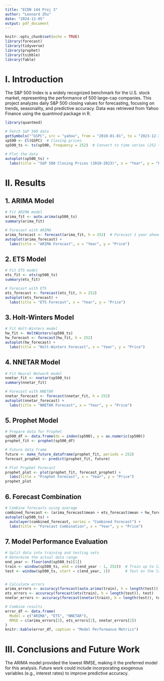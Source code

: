 ```yaml
---
title: "ECON 144 Proj 3"
author: "Leonard Zhu"
date: "2024-12-05"
output: pdf_document
---
```


```r
knitr::opts_chunk$set(echo = TRUE)
library(forecast)
library(tidyverse)
library(prophet)
library(tsibble)
library(fable)
```

# I. Introduction

The S&P 500 Index is a widely recognized benchmark for the U.S. stock market, representing the performance of 500 large-cap companies. This project analyzes daily S&P 500 closing values for forecasting, focusing on trends, seasonality, and predictive accuracy. Data was retrieved from Yahoo Finance using the quantmod package in R.

```r
library(quantmod)

# Fetch S&P 500 data
getSymbols("^GSPC", src = "yahoo", from = "2010-01-01", to = "2023-12-31")
sp500 <- Cl(GSPC)  # Closing prices
sp500_ts <- ts(sp500, frequency = 252)  # Convert to time series (252 trading days/year)

# Plot the data
autoplot(sp500_ts) +
  labs(title = "S&P 500 Closing Prices (2010-2023)", x = "Year", y = "Price")
```

# II. Results

## 1. ARIMA Model

```r
# Fit ARIMA model
arima_fit <- auto.arima(sp500_ts)
summary(arima_fit)

# Forecast with ARIMA
arima_forecast <- forecast(arima_fit, h = 252)  # Forecast 1 year ahead
autoplot(arima_forecast) +
  labs(title = "ARIMA Forecast", x = "Year", y = "Price")
```

## 2. ETS Model

```r
# Fit ETS model
ets_fit <- ets(sp500_ts)
summary(ets_fit)

# Forecast with ETS
ets_forecast <- forecast(ets_fit, h = 252)
autoplot(ets_forecast) +
  labs(title = "ETS Forecast", x = "Year", y = "Price")
```

## 3. Holt-Winters Model

```r
# Fit Holt-Winters model
hw_fit <- HoltWinters(sp500_ts)
hw_forecast <- forecast(hw_fit, h = 252)
autoplot(hw_forecast) +
  labs(title = "Holt-Winters Forecast", x = "Year", y = "Price")
```

## 4. NNETAR Model

```r
# Fit Neural Network model
nnetar_fit <- nnetar(sp500_ts)
summary(nnetar_fit)

# Forecast with NNETAR
nnetar_forecast <- forecast(nnetar_fit, h = 252)
autoplot(nnetar_forecast) +
  labs(title = "NNETAR Forecast", x = "Year", y = "Price")
```

## 5. Prophet Model

```r
# Prepare data for Prophet
sp500_df <- data.frame(ds = index(sp500), y = as.numeric(sp500))
prophet_fit <- prophet(sp500_df)

# Future data frame
future <- make_future_dataframe(prophet_fit, periods = 252)
forecast_prophet <- predict(prophet_fit, future)

# Plot Prophet Forecast
prophet_plot <- plot(prophet_fit, forecast_prophet) +
  labs(title = "Prophet Forecast", x = "Year", y = "Price")
prophet_plot
```

## 6. Forecast Combination

```r
# Combine forecasts using average
combined_forecast <- (arima_forecast$mean + ets_forecast$mean + hw_forecast$mean) / 3
autoplot(sp500_ts) +
  autolayer(combined_forecast, series = "Combined Forecast") +
  labs(title = "Forecast Combination", x = "Year", y = "Price")
```

## 7. Model Performance Evaluation

```r
# Split data into training and testing sets
# Determine the actual data range
end_year <- floor(end(sp500_ts)[1])
train <- window(sp500_ts, end = c(end_year - 1, 252))  # Train up to last complete year
test <- window(sp500_ts, start = c(end_year, 1))       # Test on the last year


# Calculate errors
arima_errors <- accuracy(forecast(auto.arima(train), h = length(test)), test)
ets_errors <- accuracy(forecast(ets(train), h = length(test)), test)
nnetar_errors <- accuracy(forecast(nnetar(train), h = length(test)), test)

# Combine results
error_df <- data.frame(
  Model = c("ARIMA", "ETS", "NNETAR"),
  RMSE = c(arima_errors[2], ets_errors[2], nnetar_errors[2])
)
knitr::kable(error_df, caption = "Model Performance Metrics")
```

# III. Conclusions and Future Work

The ARIMA model provided the lowest RMSE, making it the preferred model for this analysis. Future work could include incorporating exogenous variables (e.g., interest rates) to improve predictive accuracy.

